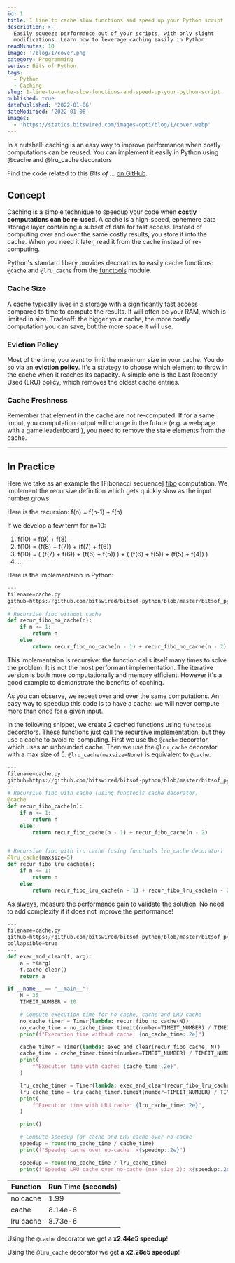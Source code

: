 ```yaml
---
id: 1
title: 1 line to cache slow functions and speed up your Python script
description: >-
  Easily squeeze performance out of your scripts, with only slight
  modifications. Learn how to leverage caching easily in Python.
readMinutes: 10
image: '/blog/1/cover.png'
category: Programming
series: Bits of Python
tags:
  - Python
  - Caching
slug: 1-line-to-cache-slow-functions-and-speed-up-your-python-script
published: true
datePublished: '2022-01-06'
dateModified: '2022-01-06'
images:
  - 'https://statics.bitswired.com/images-opti/blog/1/cover.webp'
---
```



<SummaryBlock>
  In a nutshell: caching is an easy way to improve performance when costly
  computations can be reused. You can implement it easily in Python using @cache
  and @lru_cache decorators
</SummaryBlock>

Find the code related to this _Bits of ..._ [on GitHub][github repo].

## Concept

Caching is a simple technique to speedup your code when **costly computations
can be re-used**. A cache is a high-speed, ephemere data storage layer
containing a subset of data for fast access. Instead of computing over and over
the same costly results, you store it into the cache. When you need it later,
read it from the cache instead of re-computing.

Python's standard libary provides decorators to easily cache functions: `@cache`
and `@lru_cache` from the [functools][functools] module.

### Cache Size

A cache typically lives in a storage with a significantly fast access compared
to time to compute the results. It will often be your RAM, which is limited in
size. Tradeoff: the bigger your cache, the more costly computation you can save,
but the more space it will use.

### Eviction Policy

Most of the time, you want to limit the maximum size in your cache. You do so
via an **eviction policy**. It's a strategy to choose which element to throw in
the cache when it reaches its capacity. A simple one is the Last Recently Used
(LRU) policy, which removes the oldest cache entries.

### Cache Freshness

Remember that element in the cache are not re-computed. If for a same imput, you
computation output will change in the future (e.g. a webpage with a game
leaderboard ), you need to remove the stale elements from the cache.

---

## In Practice

Here we take as an example the [Fibonacci sequence] [fibo] computation. We
implement the recursive definition which gets quickly slow as the input number
grows.

Here is the recursion: f(n) = f(n-1) + f(n)

If we develop a few term for n=10:

1. f(10) = f(9) + f(8)
2. f(10) = (f(8) + f(7)) + (f(7) + f(6))
3. f(10) = ( (f(7) + f(6)) + (f(6) + f(5)) ) + ( (f(6) + f(5)) + (f(5) + f(4)) )
4. ...

Here is the implementaion in Python:

```python
---
filename=cache.py
github=https://github.com/bitswired/bitsof-python/blob/master/bitsof_python/functools_caching/cache.py
---
# Recursive fibo without cache
def recur_fibo_no_cache(n):
    if n <= 1:
        return n
    else:
        return recur_fibo_no_cache(n - 1) + recur_fibo_no_cache(n - 2)
```

<ColoredBlock variant="info">
  This implementaion is recursive: the function calls itself many times to solve
  the problem. It is not the most performant implementation. The iterative
  version is both more computationally and memory efficient. However it's a good
  example to demonstrate the benefits of caching.
</ColoredBlock>

As you can observe, we repeat over and over the same computations. An easy way
to speedup this code is to have a cache: we will never compute more than once
for a given input.

In the following snippet, we create 2 cached functions using `functools`
decorators. These functions just call the recursive implementation, but they use
a cache to avoid re-computing. First we use the `@cache` decorator, which uses
an unbounded cache. Then we use the `@lru_cache` decorator with a max size of 5.
`@lru_cache(maxsize=None)` is equivalent to `@cache`.

```python
---
filename=cache.py
github=https://github.com/bitswired/bitsof-python/blob/master/bitsof_python/functools_caching/cache.py
---
# Recursive fibo with cache (using functools cache decorator)
@cache
def recur_fibo_cache(n):
    if n <= 1:
        return n
    else:
        return recur_fibo_cache(n - 1) + recur_fibo_cache(n - 2)


# Recursive fibo with lru cache (using functools lru_cache decorator)
@lru_cache(maxsize=5)
def recur_fibo_lru_cache(n):
    if n <= 1:
        return n
    else:
        return recur_fibo_lru_cache(n - 1) + recur_fibo_lru_cache(n - 2)
```

As always, measure the performance gain to validate the solution. No need to add
complexity if it does not improve the performance!

```python
---
filename=cache.py
github=https://github.com/bitswired/bitsof-python/blob/master/bitsof_python/functools_caching/cache.py
collapsible=true
---
def exec_and_clear(f, arg):
    a = f(arg)
    f.cache_clear()
    return a

if __name__ == "__main__":
    N = 35
    TIMEIT_NUMBER = 10

    # Compute execution time for no-cache, cache and LRU cache
    no_cache_timer = Timer(lambda: recur_fibo_no_cache(N))
    no_cache_time = no_cache_timer.timeit(number=TIMEIT_NUMBER) / TIMEIT_NUMBER
    print(f"Execution time without cache: {no_cache_time:.2e}")

    cache_timer = Timer(lambda: exec_and_clear(recur_fibo_cache, N))
    cache_time = cache_timer.timeit(number=TIMEIT_NUMBER) / TIMEIT_NUMBER
    print(
        f"Execution time with cache: {cache_time:.2e}",
    )

    lru_cache_timer = Timer(lambda: exec_and_clear(recur_fibo_lru_cache, N))
    lru_cache_time = lru_cache_timer.timeit(number=TIMEIT_NUMBER) / TIMEIT_NUMBER
    print(
        f"Execution time with LRU cache: {lru_cache_time:.2e}",
    )

    print()

    # Compute speedup for cache and LRU cache over no-cache
    speedup = round(no_cache_time / cache_time)
    print(f"Speedup cache over no-cache: x{speedup:.2e}")

    speedup = round(no_cache_time / lru_cache_time)
    print(f"Speedup LRU cache over no-cache (max size 2): x{speedup:.2e}")
```

| Function  | Run Time (seconds) |
| --------- | ------------------ |
| no cache  | 1.99               |
| cache     | 8.14e-6            |
| lru cache | 8.73e-6            |

Using the `@cache` decorator we get a **x2.44e5 speedup**!

Using the `@lru_cache` decorator we get **a x2.28e5 speedup**!

<LinearLogLineChart
  title="Execution time for cache vs no-cache implementation"
  xLabel="Execution time"
  yLabel="N"
  width="100%"
  height={300}
  numYTicks={2}
  gridNumYTicks={2}
  series={props.data}
/>

[github repo]:
  https://github.com/bitswired/bitsof-python/blob/master/bitsof_python/functools_caching/cache.py
[fibo]: https://en.wikipedia.org/wiki/Fibonacci_number
[functools]: https://docs.python.org/3/library/functools.html
